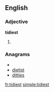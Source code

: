 ==English==

===Adjective===
'''tidiest'''

# {{superlative of|[[tidy]]}}

===Anagrams===
* {{alphagram|deiistt}}
* [[dietist#English|dietist]]
* [[ditties#English|ditties]]

[[fr:tidiest]]
[[simple:tidiest]]